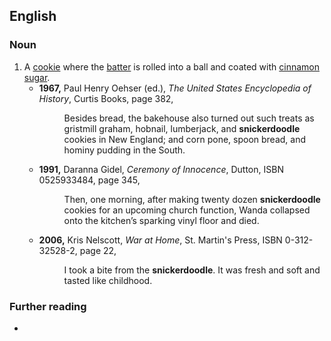 ==English==
{{rfe|en}}

===Noun===
{{en-noun}}

# A [[cookie]] where the [[batter]] is rolled into a ball and coated with [[cinnamon sugar]].
#* '''1967,''' Paul Henry Oehser (ed.), ''The United States Encyclopedia of History'', Curtis Books, page 382,
#*: Besides bread, the bakehouse also turned out such treats as gristmill graham, hobnail, lumberjack, and '''snickerdoodle''' cookies in New England; and corn pone, spoon bread, and hominy pudding in the South.
#* '''1991,''' Daranna Gidel, ''Ceremony of Innocence'', Dutton, ISBN 0525933484, page 345,
#*: Then, one morning, after making twenty dozen '''snickerdoodle''' cookies for an upcoming church function, Wanda collapsed onto the kitchen’s sparking vinyl floor and died.
#* '''2006,''' Kris Nelscott, ''War at Home'', St. Martin's Press, ISBN 0-312-32528-2, page 22,
#*: I took a bite from the '''snickerdoodle'''. It was fresh and soft and tasted like childhood.

===Further reading===
* {{pedialite|Snickerdoodle}}